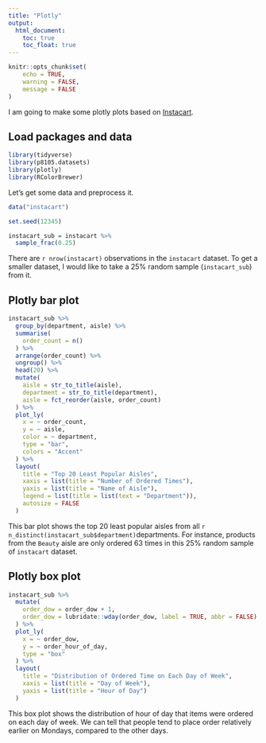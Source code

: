 ```yaml
---
title: "Plotly"
output: 
  html_document:
    toc: true
    toc_float: true
---
```


```r
knitr::opts_chunk$set(
	echo = TRUE,
	warning = FALSE,
	message = FALSE
)
```

I am going to make some plotly plots based on [Instacart](https://p8105.com/dataset_instacart.html).


## Load packages and data

```r
library(tidyverse)
library(p8105.datasets)
library(plotly)
library(RColorBrewer)
```


Let's get some data and preprocess it.

```r
data("instacart")

set.seed(12345)

instacart_sub = instacart %>% 
  sample_frac(0.25)
```

There are `r nrow(instacart)` observations in the `instacart` dataset. To get a smaller dataset, I would like to take a 25% random sample (`instacart_sub`) from it.


## Plotly bar plot

```r
instacart_sub %>% 
  group_by(department, aisle) %>% 
  summarise(
    order_count = n()
  ) %>% 
  arrange(order_count) %>% 
  ungroup() %>% 
  head(20) %>% 
  mutate(
    aisle = str_to_title(aisle),
    department = str_to_title(department),
    aisle = fct_reorder(aisle, order_count)
  ) %>%
  plot_ly(
    x = ~ order_count,
    y = ~ aisle,
    color = ~ department,
    type = "bar",
    colors = "Accent"
  ) %>% 
  layout(
    title = "Top 20 Least Popular Aisles",
    xaxis = list(title = "Number of Ordered Times"),
    yaxis = list(title = "Name of Aisle"),
    legend = list(title = list(text = "Department")),
    autosize = FALSE
  )
```

This bar plot shows the top 20 least popular aisles from all `r n_distinct(instacart_sub$department)`departments. For instance, products from the `Beauty` aisle are only ordered 63 times in this 25% random sample of `instacart` dataset.


## Plotly box plot

```r
instacart_sub %>% 
  mutate(
    order_dow = order_dow + 1,
    order_dow = lubridate::wday(order_dow, label = TRUE, abbr = FALSE)
  ) %>% 
  plot_ly(
    x = ~ order_dow,
    y = ~ order_hour_of_day,
    type = "box"
  ) %>% 
  layout(
    title = "Distribution of Ordered Time on Each Day of Week",
    xaxis = list(title = "Day of Week"),
    yaxis = list(title = "Hour of Day")
  )
```

This box plot shows the distribution of hour of day that items were ordered on each day of week. We can tell that people tend to place order relatively earlier on Mondays, compared to the other days.

